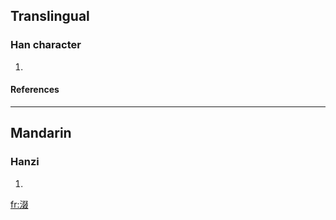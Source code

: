 ==Translingual==
===Han character===
{{Han char|rn=85|rad=水|as=08|sn=11|four=|canj=水水水水 (EEEE), X水水水水 (XEEEE)}}
# {{defn|Han|sort=水08}}
====References====
{{Han ref|kx=0628.020|dkj=17584|dj=1029.250|hdz=31665.070|uh=6DB0|ud=28080}}

----
==Mandarin==
===Hanzi===
{{cmn-hanzi|pin=[[chuò]] (chuo4)|wg=ch'o<sup>4</sup>}}
# {{defn|Mandarin}}

[[fr:涰]]